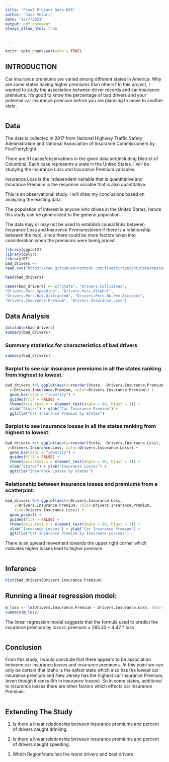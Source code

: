 ---
title: "Final Project Data 606"
author: "Jaya Veluri"
date: "12/7/2021"
output: pdf_document
always_allow_html: true


---

```{r setup, include=FALSE}
knitr::opts_chunk$set(echo = TRUE)

```
## INTRODUCTION
Car insurance premiums are varied among different states in America. Why are some states having higher premiums than others? In this project, I wanted to study the association between driver records and car insurance premiums. It’s good to know the percentage of bad drivers and your potential car insurance premium before you are planning to move to another state.


```{r}


```
## Data

The data is collected in 2017 from National Highway Traffic Safety Administration and National Association of Insurance Commissioners by FiveThirtyEight.

There are 51 cases/observations in the given data set(including District of Columbia). Each case represents a state in the United States. I will be studying the Insurance Loss and Insurance Premium variables. 

Insurance Loss is the independent variable that is quantitative and Insurance Premium is the response variable that is also quantitative.

This is an observational study. I will draw my conclusions based on analyzing the existing data.

The population of interest is anyone who drives in the United States, hence this study can be generalized to the general population.

The data may or may not be used to establish causal links between Insurance Loss and Insurance Premiums(even if there is a relationship between the two), since there could be more factors taken into consideration when the premiums were being priced.

```{r}
library(ggplot2)
library(dplyr)
library(DT)
bad_drivers <- 
read.csv("https://raw.githubusercontent.com/fivethirtyeight/data/master/bad-drivers/bad-drivers.csv")

head(bad_drivers)

names(bad_drivers) <- c("State", "Drivers.Collisions", 
"Drivers.Perc.Speeding", "Drivers.Perc.Alcohol", 
"Drivers.Perc.Not.Distracted", "Drivers.Perc.No.Pre.Accident", 
"Drivers.Insurance.Premium", "Drivers.Insurance.Loss")

```

## Data Analysis
```{r}
datatable(bad_drivers)
summary(bad_drivers)

```
### Summary statistics for characteristics of bad drivers
```{r}
summary(bad_drivers)
```
### Barplot to see car insurance premiums in all the states ranking from highest to lowest.
```{r}
bad_drivers %>% ggplot(aes(x=reorder(State, -Drivers.Insurance.Premium), 
  y=Drivers.Insurance.Premium, color=Drivers.Insurance.Premium)) +
  geom_bar(stat = "identity") +
  guides(fill = FALSE) +
  theme(axis.text.x = element_text(angle = 60, hjust = 1)) +
  xlab("States") + ylab("Car Insurance Premium") +
  ggtitle("Car Insurance Premium by States")
```
### Barplot to see insurance losses in all the states ranking from highest to lowest.
```{r}
bad_drivers %>% ggplot(aes(x=reorder(State, -Drivers.Insurance.Loss), 
 y=Drivers.Insurance.Loss, color=Drivers.Insurance.Loss)) +
  geom_bar(stat = "identity") +
  guides(fill = FALSE) +
  theme(axis.text.x = element_text(angle = 60, hjust = 1)) +
  xlab("States") + ylab("Insurance Losses") +
  ggtitle("Insurance Losses by States")
```
### Relationship between insurance losses and premiums from a scatterplot.
```{r}
bad_drivers %>% ggplot(aes(x=Drivers.Insurance.Loss, 
    y=Drivers.Insurance.Premium, color=Drivers.Insurance.Premium, 
    size=Drivers.Insurance.Loss)) +
  geom_point() +
  guides(fill = FALSE) +
  theme(axis.text.x = element_text(angle = 60, hjust = 1)) +
  xlab("Insurance Losses") + ylab("Car Insurance Premium") +
  ggtitle("Car Insurance Premium by Insurance Lossses")

```
There is an upward movement towards the upper right corner which indicates higher losses lead to higher premium
```{r}

```
## Inference
```{r}
hist(bad_drivers$Drivers.Insurance.Premium)
```
## Running a linear regression model:
```{r}
m_loss <- lm(Drivers.Insurance.Premium ~ Drivers.Insurance.Loss, data = bad_drivers)
summary(m_loss)
```
The linear regression model suggests that the formula used to predict the insurance premium by loss is:
premium = 285.33 + 4.47 * loss
```{r}

```
## Conclusion
From this study, I would conclude that there appears to be association between car insurance losses and insurance premiums. At this point we can only be certain that Idaho is the safest state which also has the lowest car insurance premium and New Jersey has the highest car Insurance Premium, (even though it ranks 6th in insurance losses). So in some states, additional to insurance losses  there are other factors which effects car Insurance Premium.

```{r}

```
## Extending The Study

1) Is there a linear relationship between insurance premiums and percent of drivers caught drinking.

2) Is there a linear relationship between insurance premiums and percent of drivers caught speeding.

3) Which Region/state has the worst drivers and best drivers
 
